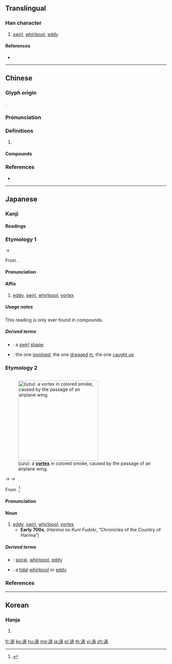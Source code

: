 {{character info/new}}
{{also|涡}}
==Translingual==

===Han character===
{{Han char|rn=85|rad=水|as=09|sn=12|four=37127|canj=EBBR}}

# [[swirl]], [[whirlpool]], [[eddy]]

====References====
* {{Han ref|kx=0634.070|dkj=17771|dj=1041.040|hdz=31651.030|uh=6E26|ud=28198|bh=B4F5|bd=46325}}

----

==Chinese==
{{zh-forms|s=涡}}

===Glyph origin===
{{Han etym}}
{{Han compound|水|咼|c1=s|c2=p|t1=water|ls=psc}}.

===Pronunciation===
{{zh-pron
|m=wō
|c=wo1,gwo1
|mn=o/qz:o͘
|mc=y
|oc=y
|cat=
}}

===Definitions===
{{zh-hanzi}}

# {{rfdef|zh}}

====Compounds====
{{zh-der|捲入漩渦|梨渦|梨頰微渦|渦口|渦河|渦流|渦蟲|渦輪|渦輪機|漩渦|漩渦星雲|盤渦|笑渦|粉渦|翠渦|酒渦}}

===References===
* {{R:yue:Hanzi}}

----

==Japanese==

===Kanji===
{{ja-kanji|grade=c|rs=水09}}

====Readings====
{{ja-readings
|goon=[[か]] (ka), {{qualifier|historical}} [[くわ]] (kwa), [[わ]] (wa) {{non-joyo-reading}}
|kanon=[[か]] (ka), {{qualifier|historical}} [[くわ]] (kwa), [[わ]] (wa) {{non-joyo-reading}}
|kanyoon=[[か]] (ka), {{qualifier|historical}} [[くわ]] (kwa)
|kun=[[うず]] (uzu), {{qualifier|historical}} [[うづ]] (udzu)
}}

===Etymology 1===
{{ja-kanjitab|yomi=o|か}}
{{IPAchar|/kwa/}} → {{IPAchar|/ka/}}

From {{etyl|ltc|ja|sort=か}} {{m|zh|渦|tr=kwa?||eddy, swirl, whirlpool}}.

====Pronunciation====
{{ja-pron|yomi=goon|か}}

====Affix====
{{ja-pos|affix|か|hhira=くわ}}

# [[eddy]], [[swirl]], [[whirlpool]], [[vortex]]

=====Usage notes=====
This reading is only ever found in compounds.

=====Derived terms=====
{{der-top}}
* {{ja-r|渦状|かじょう}}: a [[swirl]] [[shape]]
* {{ja-r|渦中|かちゅう}}: the one [[involved]], the one [[dragged]] [[in]], the one [[caught up]]
{{der-bottom}}

===Etymology 2===
<div style="float:right;">
{{wikipedia|lang=ja}}
{{wikipedia|Vortex}}
[[File:Airplane_vortex_edit.jpg|thumb|250px|{{lang|ja|渦}} (''uzu''): a '''[[vortex]]''' in colored smoke, caused by the passage of an airplane wing.]]
</div>
{{ja-kanjitab|yomi=k|うず}}

{{IPAchar|/udu/}} → {{IPAchar|/udzu/}} → {{IPAchar|/uzu/}}

From {{etyl|ojp|ja|sort=うず}}.<ref name="KDJ">{{R:Kokugo Dai Jiten}}</ref>

====Pronunciation====
{{ja-pron|yomi=k|うず|acc=1|acc_ref=DJR}}

====Noun====
{{ja-noun|うず|hhira=うづ}}

# [[eddy]], [[swirl]], [[whirlpool]], [[vortex]]
#* '''Early 700s''', {{lang|ja|播磨国風土記}} (''Harima no Kuni Fudoki'', “Chronicles of the Country of Harima”)
#*: {{ja-usex|'''絞水'''の淵あり。故、'''宇頭'''川と号く|'''うづ''' の ふち あり。 ^かれ、 '''^うづ'''がわ と なづく。|There is a deep '''whirl / eddy''' pool there. As such, it is called “'''Uzu'''gawa” ('''Eddy''' River).}}

=====Derived terms=====
{{der-top}}
* {{ja-r|渦巻き|うずまき}}: [[spiral]], [[whirlpool]], [[eddy]]
* {{ja-r|渦潮|うずしお}}: a [[tidal]] [[whirlpool]] or [[eddy]]
{{der-bottom}}

===References===
<references/>

----

==Korean==

===Hanja===
{{ko-hanja|hangeul=와|eumhun=|rv=wa|mr=wa|y=wa}}

# {{defn|lang=ko|sort=水09}}

[[fr:渦]]
[[ko:渦]]
[[hu:渦]]
[[mg:渦]]
[[ja:渦]]
[[pl:渦]]
[[th:渦]]
[[vi:渦]]
[[zh:渦]]